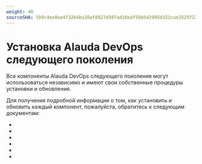 ```yaml
---
weight: 40
sourceSHA: 5b9c4ee8ae4f3264ba18afd927d387ad10eaf59b5d2995d322cae2525f238826
---
```


# Установка Alauda DevOps следующего поколения

Все компоненты Alauda DevOps следующего поколения могут использоваться независимо и имеют свои собственные процедуры установки и обновления.

Для получения подробной информации о том, как установить и обновить каждый компонент, пожалуйста, обратитесь к следующим документам:

- <ExternalSiteLink name="alauda-devops-pipelines" href="/install" children="Установка Alauda DevOps Pipelines" />
- <ExternalSiteLink name="alauda-devops-connectors" href="/install" children="Установка Alauda DevOps Connectors" />
- <ExternalSiteLink name="alauda-build-of-gitlab" href="/install/" children="Установка Alauda Build of Gitlab" />
- <ExternalSiteLink name="alauda-build-of-harbor" href="/install/" children="Установка Alauda Build of Harbor" />
- <ExternalSiteLink name="alauda-build-of-sonarqube" href="/install/" children="Установка Alauda Build of SonarQube" />
- <ExternalSiteLink name="alauda-build-of-nexus" href="/install/" children="Установка Alauda Build of Nexus" />
